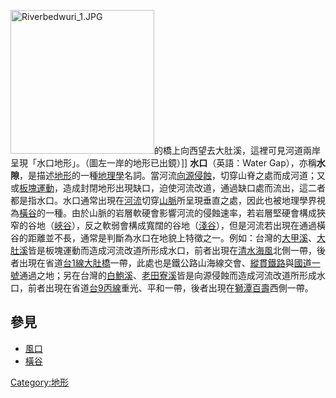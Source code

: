 {{Multiple issues|
{{expand|time=2016-03-26T13:35:29+00:00}}
{{Unreferenced|time=2016-03-26T13:35:29+00:00}}
{{globalize/Taiwan|time=2016-03-26T13:35:29+00:00}}
}}

[[File:Riverbedwuri_1.JPG|230px]]的橋上向西望去大肚溪，這裡可見河道兩岸呈現「水口地形」。（圖左一岸的地形已出鏡）]]
'''水口'''（英語：Water Gap），亦稱'''水隙'''，是描述[[地形|地形]]的一種[[地理學|地理學]]名詞。當河流[[向源侵蝕|向源侵蝕]]，切穿山脊之處而成河道；又或[[板塊運動|板塊運動]]，造成封閉地形出現缺口，迫使河流改道，通過缺口處而流出，這二者都是指水口。水口通常出現在[[河流|河流]]切穿[[山脈|山脈]]所呈現垂直之處，因此也被地理學界視為[[橫谷|橫谷]]的一種。由於山脈的岩層軟硬會影響河流的侵蝕速率，若岩層堅硬會構成狹窄的谷地（[[峽谷|峽谷]]），反之軟弱會構成寬闊的谷地（[[淺谷|淺谷]]），但是河流若出現在通過橫谷的距離並不長，通常是判斷為水口在地貌上特徵之一。例如：台灣的[[大甲溪|大甲溪]]、[[大肚溪|大肚溪]]皆是板塊運動而造成河流改道所形成水口，前者出現在[[清水區_(台灣)|清水]][[海風里|海風]]北側一帶，後者出現在省道[[台1線|台1線]][[大肚橋|大肚橋]]一帶，此處也是鐵公路山海線交會、[[縱貫鐵路|縱貫鐵路]]與[[中山高速公路|國道一號]]通過之地；另在台灣的[[白鮑溪|白鮑溪]]、[[老田寮溪|老田寮溪]]皆是向源侵蝕而造成河流改道所形成水口，前者出現在省道[[台9線#丙線|台9丙線]]重光、平和一帶，後者出現在[[獅潭鄉|獅潭]][[百壽村|百壽]]西側一帶。

== 參見 ==
* [[風口|風口]]
* [[橫谷|橫谷]]

{{geo-term-stub}}

[[Category:地形|Category:地形]]